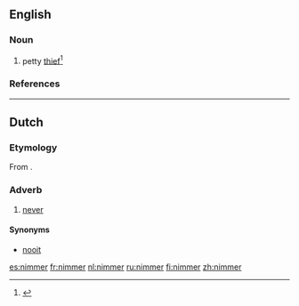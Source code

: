 ==English==
===Noun===
#  petty [[thief]]<ref>{{cite-book |title= Blacks Law Dictionary |edition=Abridged Eighth |author=Garner, Bryan A.
|year= 2005 |publisher=Thomson/West |isbn= 0314158634 |page= 880 |text=}}</ref>
===References===
<references/>

----

==Dutch==

===Etymology===
From {{prefix|n|immer|lang=nl}}.

===Adverb===
{{head|nl|adverb|cat2=indefinite adverbs}}

# [[never]]

====Synonyms====
* [[nooit]]

[[es:nimmer]]
[[fr:nimmer]]
[[nl:nimmer]]
[[ru:nimmer]]
[[fi:nimmer]]
[[zh:nimmer]]